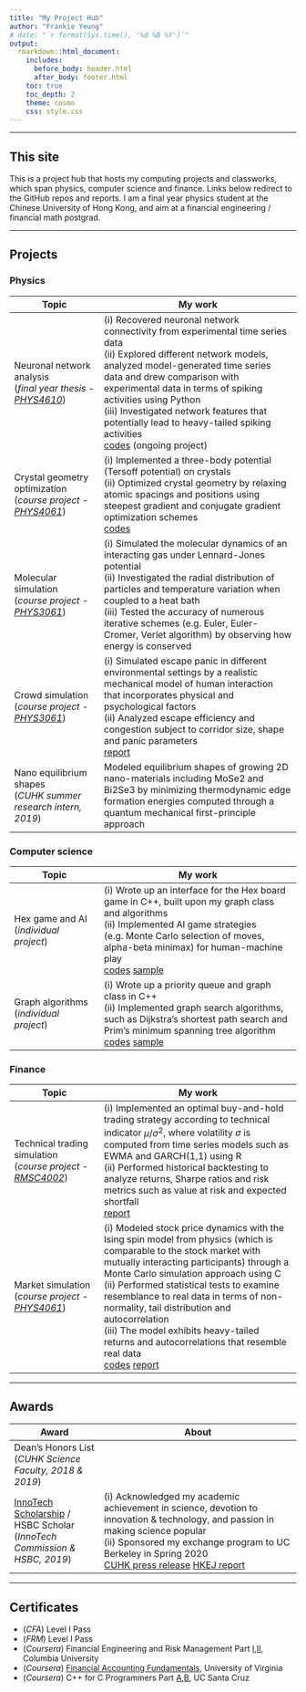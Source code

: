 ```yaml
---
title: "My Project Hub"
author: "Frankie Yeung"
# date: "`r format(Sys.time(), '%d %B %Y')`"
output:
  rmarkdown::html_document:
    includes:
      before_body: header.html
      after_body: footer.html
    toc: true
    toc_depth: 2
    theme: cosmo
    css: style.css
---
```


***************************************

<main>

## This site

This is a project hub that hosts my computing projects and classworks, which span physics, computer science and finance. Links below redirect to the GitHub repos and reports. I am a final year physics student at the Chinese University of Hong Kong, and aim at a financial engineering / financial math postgrad.

***************************************

## Projects

### Physics

| Topic | My work |
| ----- | ----------- |
| Neuronal network analysis<br>(_final year thesis - [PHYS4610](course-info.html#phys4610)_) | (i) Recovered neuronal network connectivity from experimental time series data<br>(ii) Explored different network models, analyzed model-generated time series data and drew comparison with experimental data in terms of spiking activities using Python<br>(iii) Investigated network features that potentially lead to heavy-tailed spiking activities<br>[codes](https://github.com/frankieycy/network) (ongoing project) |
| Crystal geometry optimization<br>(_course project - [PHYS4061](course-info.html#phys4061)_) | (i) Implemented a three-body potential (Tersoff potential) on crystals<br>(ii) Optimized crystal geometry by relaxing atomic spacings and positions using steepest gradient and conjugate gradient optimization schemes<br>[codes](https://github.com/frankieycy/crystal-optimisation) |
| Molecular simulation<br>(_course project - [PHYS3061](course-info.html#phys3061)_) | (i) Simulated the molecular dynamics of an interacting gas under Lennard-Jones potential<br>(ii) Investigated the radial distribution of particles and temperature variation when coupled to a heat bath<br>(iii) Tested the accuracy of numerous iterative schemes (e.g. Euler, Euler-Cromer, Verlet algorithm) by observing how energy is conserved |
| Crowd simulation<br>(_course project - [PHYS3061](course-info.html#phys3061)_) | (i) Simulated escape panic in different environmental settings by a realistic mechanical model of human interaction that incorporates physical and psychological factors<br>(ii) Analyzed escape efficiency and congestion subject to corridor size, shape and panic parameters<br>[report](https://drive.google.com/open?id=1GEi4yqK3EG2BpgSe4d0epMcw3zSGdl7h) |
| Nano equilibrium shapes<br>(_CUHK summer research intern, 2019_) | Modeled equilibrium shapes of growing 2D nano-materials including MoSe2 and Bi2Se3 by minimizing thermodynamic edge formation energies computed through a quantum mechanical first-principle approach |

### Computer science

| Topic | My work |
| ----- | ----------- |
| Hex game and AI<br>(_individual project_) | (i) Wrote up an interface for the Hex board game in C++, built upon my graph class and algorithms<br>(ii) Implemented AI game strategies (e.g. Monte Carlo selection of moves, alpha-beta minimax) for human-machine play<br>[codes](https://github.com/frankieycy/hex-game) [sample](https://github.com/frankieycy/hex-game/blob/master/main.out) |
| Graph algorithms<br>(_individual project_) | (i) Wrote up a priority queue and graph class in C++<br>(ii) Implemented graph search algorithms, such as Dijkstra's shortest path search and Prim's minimum spanning tree algorithm<br>[codes](https://github.com/frankieycy/graph-algorithm) [sample](https://github.com/frankieycy/graph-algorithm/blob/master/main.out) |

### Finance

| Topic | My work |
| ----- | ----------- |
| Technical trading simulation<br>(_course project - [RMSC4002](course-info.html#rmsc4002)_) | (i) Implemented an optimal buy-and-hold trading strategy according to technical indicator $\mu/\sigma^2$, where volatility $\sigma$ is computed from time series models such as EWMA and GARCH(1,1) using R<br>(ii) Performed historical backtesting to analyze returns, Sharpe ratios and risk metrics such as value at risk and expected shortfall<br>[report](https://drive.google.com/open?id=18PxDDSq8fbkepGPk4h6fH3ejorru2qzs) |
| Market simulation<br>(_course project - [PHYS4061](course-info.html#phys4061)_) | (i) Modeled stock price dynamics with the Ising spin model from physics (which is comparable to the stock market with mutually interacting participants) through a Monte Carlo simulation approach using C<br>(ii) Performed statistical tests to examine resemblance to real data in terms of non-normality, tail distribution and autocorrelation<br>(iii) The model exhibits heavy-tailed returns and autocorrelations that resemble real data<br>[codes](https://github.com/frankieycy/ising-stock) [report](https://drive.google.com/open?id=1nDeWmzLs3zxIkhyL3w2mGlWpbIRBVL5k) |

***************************************

## Awards

| Award | About |
| ----- | ----------- |
| Dean's Honors List<br>(_CUHK Science Faculty, 2018 & 2019_) |  |
| [InnoTech Scholarship](https://innotechscholarship.hkfyg.org.hk/en/aim-of-the-scholarship/) / HSBC Scholar<br>(_InnoTech Commission & HSBC, 2019_) | (i) Acknowledged my academic achievement in science, devotion to innovation & technology, and passion in making science popular<br>(ii) Sponsored my exchange program to UC Berkeley in Spring 2020<br>[CUHK press release](https://www.cpr.cuhk.edu.hk/en/press_detail.php?id=3015&t=six-cuhk-students-awarded-the-innovation-and-technology-scholarship) [HKEJ report](http://startupbeat.hkej.com/?p=74912) |

***************************************

## Certificates

* (_CFA_) Level I Pass
* (_FRM_) Level I Pass
* (_Coursera_) Financial Engineering and Risk Management Part [I](https://www.coursera.org/account/accomplishments/certificate/4QM7VMM6MFA3),[II](https://www.coursera.org/account/accomplishments/certificate/VATN6AHFHQDV), Columbia University
* (_Coursera_) [Financial Accounting Fundamentals](https://www.coursera.org/account/accomplishments/certificate/HRYX4A58SDJ3), University of Virginia
* (_Coursera_) C++ for C Programmers Part [A](https://www.coursera.org/account/accomplishments/certificate/GE2FSAR58TRZ),[B](https://www.coursera.org/account/accomplishments/certificate/KZUCHSYZDMDM), UC Santa Cruz

</main>
